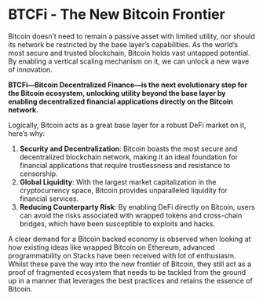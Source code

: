 
# BTCFi - The New Bitcoin Frontier

Bitcoin doesn’t need to remain a passive asset with limited utility, nor should its network be restricted by the base layer’s capabilities. As the world’s most secure and trusted blockchain, Bitcoin holds vast untapped potential. By enabling a vertical scaling mechanism on it, we can unlock a new wave of innovation.

**BTCFi—Bitcoin Decentralized Finance—is the next evolutionary step for the Bitcoin ecosystem, unlocking utility beyond the base layer by enabling decentralized financial applications directly on the Bitcoin network.**

Logically, Bitcoin acts as a great base layer for a robust DeFi market on it, here’s why:

1. **Security and Decentralization**: Bitcoin boasts the most secure and decentralized blockchain network, making it an ideal foundation for financial applications that require trustlessness and resistance to censorship.
2. **Global Liquidity**: With the largest market capitalization in the cryptocurrency space, Bitcoin provides unparalleled liquidity for financial services.
3. **Reducing Counterparty Risk**: By enabling DeFi directly on Bitcoin, users can avoid the risks associated with wrapped tokens and cross-chain bridges, which have been susceptible to exploits and hacks.

A clear demand for a Bitcoin backed economy is observed when looking at how existing ideas like wrapped Bitcoin on Ethereum, advanced programmability on Stacks have been received with lot of enthusiasm. Whilst these pave the way into the new frontier of Bitcoin, they still act as a proof of fragmented ecosystem that needs to be tackled from the ground up in a manner that leverages the best practices and retains the essence of Bitcoin.
